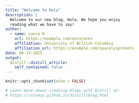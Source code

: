 ```yaml
---
title: "Welcome to Hola"
description: |
  Welcome to our new blog, Hola. We hope you enjoy 
  reading what we have to say!
author:
  - name: Laura N 
    url: https://example.com/norajones
    affiliation: University of British Columbia
    affiliation_url: https://example.com/spacelysprokets
date: 08-13-2021
output:
  distill::distill_article:
    self_contained: false
---
```


```r
knitr::opts_chunk$set(echo = FALSE)

# Learn more about creating blogs with Distill at:
# https://rstudio.github.io/distill/blog.html

```



